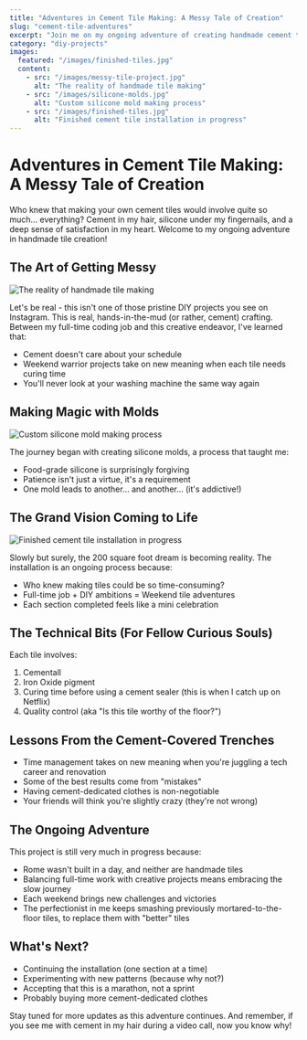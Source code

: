 ```yaml
---
title: "Adventures in Cement Tile Making: A Messy Tale of Creation"
slug: "cement-tile-adventures"
excerpt: "Join me on my ongoing adventure of creating handmade cement tiles while balancing a full-time tech career. Spoiler alert: it's messy, it's time-consuming, and I wouldn't have it any other way!"
category: "diy-projects"
images:
  featured: "/images/finished-tiles.jpg"
  content:
    - src: "/images/messy-tile-project.jpg"
      alt: "The reality of handmade tile making"
    - src: "/images/silicone-molds.jpg"
      alt: "Custom silicone mold making process"
    - src: "/images/finished-tiles.jpg"
      alt: "Finished cement tile installation in progress"
---
```


# Adventures in Cement Tile Making: A Messy Tale of Creation

Who knew that making your own cement tiles would involve quite so much... everything? Cement in my hair, silicone under my fingernails, and a deep sense of satisfaction in my heart. Welcome to my ongoing adventure in handmade tile creation!

## The Art of Getting Messy

![The reality of handmade tile making](/images/messy-tile-project.jpg)

Let's be real - this isn't one of those pristine DIY projects you see on Instagram. This is real, hands-in-the-mud (or rather, cement) crafting. Between my full-time coding job and this creative endeavor, I've learned that:

- Cement doesn't care about your schedule
- Weekend warrior projects take on new meaning when each tile needs curing time
- You'll never look at your washing machine the same way again

## Making Magic with Molds

![Custom silicone mold making process](/images/silicone-molds.jpg)

The journey began with creating silicone molds, a process that taught me:

- Food-grade silicone is surprisingly forgiving
- Patience isn't just a virtue, it's a requirement
- One mold leads to another... and another... (it's addictive!)

## The Grand Vision Coming to Life

![Finished cement tile installation in progress](/images/finished-tiles.jpg)

Slowly but surely, the 200 square foot dream is becoming reality. The installation is an ongoing process because:

- Who knew making tiles could be so time-consuming?
- Full-time job + DIY ambitions = Weekend tile adventures
- Each section completed feels like a mini celebration

## The Technical Bits (For Fellow Curious Souls)

Each tile involves:

1. Cementall
2. Iron Oxide pigment
3. Curing time before using a cement sealer (this is when I catch up on Netflix)
4. Quality control (aka "Is this tile worthy of the floor?")

## Lessons From the Cement-Covered Trenches

- Time management takes on new meaning when you're juggling a tech career and renovation
- Some of the best results come from "mistakes"
- Having cement-dedicated clothes is non-negotiable
- Your friends will think you're slightly crazy (they're not wrong)

## The Ongoing Adventure

This project is still very much in progress because:

- Rome wasn't built in a day, and neither are handmade tiles
- Balancing full-time work with creative projects means embracing the slow journey
- Each weekend brings new challenges and victories
- The perfectionist in me keeps smashing previously mortared-to-the-floor tiles, to replace them with "better" tiles

## What's Next?

- Continuing the installation (one section at a time)
- Experimenting with new patterns (because why not?)
- Accepting that this is a marathon, not a sprint
- Probably buying more cement-dedicated clothes

Stay tuned for more updates as this adventure continues. And remember, if you see me with cement in my hair during a video call, now you know why!

